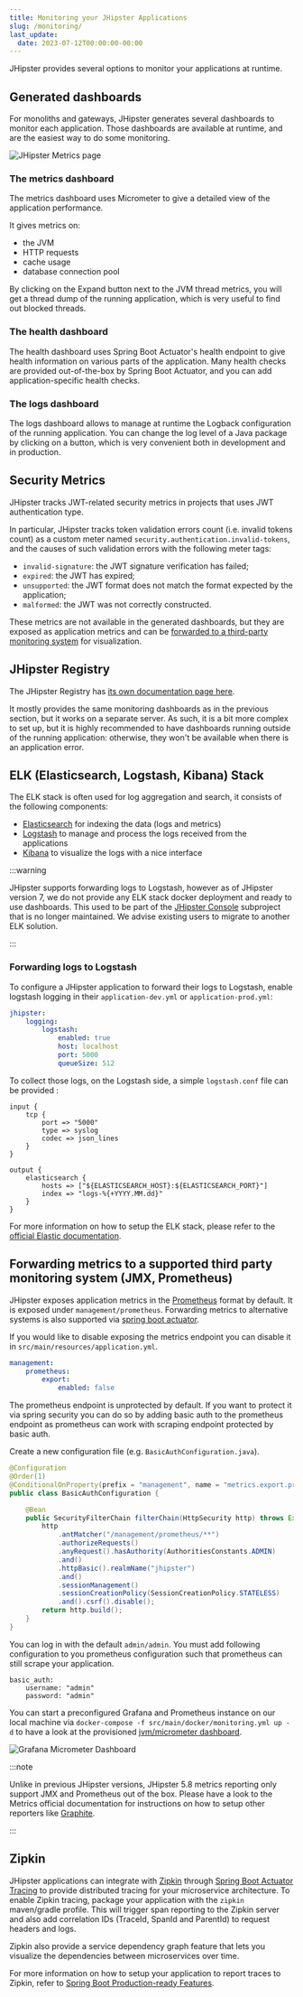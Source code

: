 ```yaml
---
title: Monitoring your JHipster Applications
slug: /monitoring/
last_update:
  date: 2023-07-12T00:00:00-00:00
---
```


JHipster provides several options to monitor your applications at runtime.


## Generated dashboards

For monoliths and gateways, JHipster generates several dashboards to monitor each application. 
Those dashboards are available at runtime, and are the easiest way to do some monitoring.

![JHipster Metrics page](/images/jhipster_metrics_page.webp)

### The metrics dashboard

The metrics dashboard uses Micrometer to give a detailed view of the application performance.

It gives metrics on:

- the JVM
- HTTP requests
- cache usage
- database connection pool

By clicking on the Expand button next to the JVM thread metrics, you will get a thread dump of the running application, which is very useful to find out blocked threads.

### The health dashboard

The health dashboard uses Spring Boot Actuator's health endpoint to give health information on various parts of the application. Many health checks are provided out-of-the-box by Spring Boot Actuator, and you can add application-specific health checks.

### The logs dashboard

The logs dashboard allows to manage at runtime the Logback configuration of the running application. 
You can change the log level of a Java package by clicking on a button, which is very convenient both in development and in production.


## Security Metrics

JHipster tracks JWT-related security metrics in projects that uses JWT authentication type.

In particular, JHipster tracks token validation errors count (i.e. invalid tokens count) as a custom meter named `security.authentication.invalid-tokens`, and the causes of such validation errors with the following meter tags:
- `invalid-signature`: the JWT signature verification has failed;
- `expired`: the JWT has expired;
- `unsupported`: the JWT format does not match the format expected by the application;
- `malformed`: the JWT was not correctly constructed.

These metrics are not available in the generated dashboards, but they are exposed as application metrics and can be [forwarded to a third-party monitoring system](#forwarding-metrics-to-a-supported-third-party-monitoring-system-jmx-prometheus) for visualization.


## JHipster Registry

The JHipster Registry has [its own documentation page here](/jhipster-registry).

It mostly provides the same monitoring dashboards as in the previous section, but it works on a separate server. As such, it is a bit more complex to set up, but it is highly recommended to have dashboards running outside of the running application: otherwise, they won't be available when there is an application error.


## ELK (Elasticsearch, Logstash, Kibana) Stack

The ELK stack is often used for log aggregation and search, it consists of the following components:

- [Elasticsearch](https://www.elastic.co/products/elasticsearch) for indexing the data (logs and metrics)
- [Logstash](https://www.elastic.co/products/logstash) to manage and process the logs received from the applications
- [Kibana](https://www.elastic.co/products/kibana) to visualize the logs with a nice interface

:::warning

JHipster supports forwarding logs to Logstash, however as of JHipster version 7, we do not provide any ELK stack docker deployment and ready to use dashboards. This used to be part of the [JHipster Console](https://github.com/jhipster/jhipster-console) subproject that is no longer maintained. We advise existing users to migrate to another ELK solution.

:::

### Forwarding logs to Logstash

To configure a JHipster application to forward their logs to Logstash, enable logstash logging in their `application-dev.yml` or `application-prod.yml`:

```yaml
jhipster:
    logging:
        logstash:
            enabled: true
            host: localhost
            port: 5000
            queueSize: 512
```

To collect those logs, on the Logstash side, a simple `logstash.conf` file can be provided :

```
input {
    tcp {
        port => "5000"
        type => syslog
        codec => json_lines
    }
}

output {
    elasticsearch {
        hosts => ["${ELASTICSEARCH_HOST}:${ELASTICSEARCH_PORT}"]
        index => "logs-%{+YYYY.MM.dd}"
    }
}
```

For more information on how to setup the ELK stack, please refer to the [official Elastic documentation](https://www.elastic.co/guide/en/elastic-stack/current/index.html).


## Forwarding metrics to a supported third party monitoring system (JMX, Prometheus)

JHipster exposes application metrics in the [Prometheus](https://prometheus.io/) format by default.
It is exposed under `management/prometheus`.
Forwarding metrics to alternative systems is also supported via [spring boot actuator](https://docs.spring.io/spring-boot/docs/current/reference/html/production-ready-features.html#production-ready-metrics).

If you would like to disable exposing the metrics endpoint you can disable it in `src/main/resources/application.yml`.

```yaml
management:
    prometheus:
        export:
            enabled: false
```

The prometheus endpoint is unprotected by default. If you want to protect it via spring security you can do so by adding basic auth to the prometheus endpoint
as prometheus can work with scraping endpoint protected by basic auth.

Create a new configuration file (e.g. `BasicAuthConfiguration.java`).

```java
@Configuration
@Order(1)
@ConditionalOnProperty(prefix = "management", name = "metrics.export.prometheus.enabled")
public class BasicAuthConfiguration {

    @Bean
    public SecurityFilterChain filterChain(HttpSecurity http) throws Exception {
        http
            .antMatcher("/management/prometheus/**")
            .authorizeRequests()
            .anyRequest().hasAuthority(AuthoritiesConstants.ADMIN)
            .and()
            .httpBasic().realmName("jhipster")
            .and()
            .sessionManagement()
            .sessionCreationPolicy(SessionCreationPolicy.STATELESS)
            .and().csrf().disable();
        return http.build();
    }
}
```

You can log in with the default `admin/admin`. You must add following configuration to you prometheus configuration such that prometheus can still scrape your application.

```
basic_auth:
    username: "admin"
    password: "admin"
```

You can start a preconfigured Grafana and Prometheus instance on our local machine via `docker-compose -f src/main/docker/monitoring.yml up -d` to have a look at the
provisioned [jvm/micrometer dashboard](https://grafana.com/grafana/dashboards/4701).

![Grafana Micrometer Dashboard](/images/monitoring_grafana_micrometer.webp)

:::note

Unlike in previous JHipster versions, JHipster 5.8 metrics reporting only support JMX and Prometheus out of the box. Please have a look to the Metrics official documentation for instructions on how to setup other reporters like [Graphite](https://docs.spring.io/spring-boot/docs/current/reference/html/production-ready-features.html#production-ready-metrics-export-graphite).

:::


## Zipkin

JHipster applications can integrate with [Zipkin](http://zipkin.io/) through [Spring Boot Actuator Tracing](https://github.com/spring-projects/spring-boot/blob/main/spring-boot-project/spring-boot-docs/src/docs/asciidoc/actuator/tracing.adoc) to provide distributed tracing for your microservice architecture. To enable Zipkin tracing, package your application with the `zipkin` maven/gradle profile. This will trigger span reporting to the Zipkin server and also add correlation IDs (TraceId, SpanId and ParentId) to request headers and logs.

Zipkin also provide a service dependency graph feature that lets you visualize the dependencies between microservices over time.

For more information on how to setup your application to report traces to Zipkin, refer to [Spring Boot Production-ready Features](https://docs.spring.io/spring-boot/docs/current/reference/html/actuator.html#actuator.micrometer-tracing).
